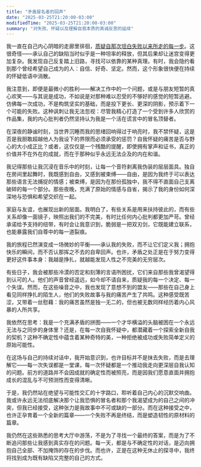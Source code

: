```yaml
---
title: "矛盾冒名者的回声"
date: "2025-03-25T21:20:00-03:00"
modifiedTime: "2025-03-25T21:20:00-03:00"
summary: "对失败、怀疑以及理解自我本质的真诚反思的延续"
---
```


我一直在自己内心阴暗的走廊里徘徊，[质疑自那次坦白失败以来所走的每一步](https://yuricunha.com/blog/reflections-of-a-conflicted-impostor)。这很奇怪——承认自己的缺陷当时似乎是一种坦率的释放，但其后果却让迷宫变得更加复杂。我发现自己反复踏上旧路，寻找可以依靠的某种真理。有时，我会隐约看到那个曾经希望自己成为的人：自信、好奇、坚定。然而，这个形象很快便在持续的怀疑低语中消散。

我注意到，即便是最微小的胜利——解决工作中的一个问题，或是与朋友短暂的真心欢笑——与其说是成功，不如说是对那种难以忍受的不够好的感觉的短暂逃避。仿佛每一次成功，不是构筑坚实的基础，而是投下更长、更深的阴影，预示着下一个可能的失败。这种讽刺让我无法忽视：尽管我精心打造了一个受到许多人欣赏的作品集，我的内心批判者仍然坚持认为我是一个活在谎言中的冒名顶替者。

在深夜的静谧时刻，当世界沉睡而我的思绪回响得过于响亮时，我不禁怀疑，这是否是我胆敢超越他人为我设下的界限而必须承受的惩罚？自我怀疑的痛苦是否与野心的大小成正比？或者，这仅仅是一个残酷的提醒，即使拥有掌声和证书，真正的价值并不在外在的成就，而在于那种似乎永远无法企及的内在和谐。

我记得那些让我沉浸在音乐中的时刻，让每一个音符剥离我伪装的层层面具。独自在房间里起舞时，我既感到自由，又感到被束缚——自由，是因为我终于可以表达那些语言无法捕捉的情感；被束缚，是因为在那份孤独中，我不得不直面自己支离破碎的每一个部分。那些夜晚，充满了原始的情感与自省，揭示了我的身份如何深深地与恐惧和希望交织在一起。

家庭与友谊，也展现出新的层面。我明白了，有些关系是用来扶持彼此的，而有些关系却像一面镜子，映照出我们的不完美，有时比任何内心批判都更加严苛。曾经承诺给予支持的纽带，有时会让我意识到，脆弱是一把双刃剑，它既能建立联系，也能暴露我们自尊中的每一道裂痕。

我的旅程已然演变成一场微妙的平衡——承认我的失败，而不让它们定义我；拥抱快乐的瞬间，而不否认那挥之不去的自卑回声。也许，矛盾之处正是在于努力变得更好这件事本身：我越是挣扎，就越能发现人性之不完美的无穷层次。

有些日子，我会被那些冷漠的否定和刻薄的言语所困扰，它们来自那些我曾渴望得到认可的人。他们的声音曾经遥远，如今却不请自来，质疑我的每一个决定、每一个失误。然而，在这些噪音之中，我也发现了意想不到的盟友——那些在自己身上看见同样挣扎的陌生人，他们的失败故事与我的痛苦产生了共鸣。这种感受既苦涩，又带着一丝慰藉：我的痛苦虽然是独一无二的，但也被无数同样经历着内心风暴的人所共享。

我依然在思考：我是一个充满矛盾的拼图——一个才华横溢的头脑被困在一个永远无法与之同步的身体里？还是，在每一次自我怀疑中，都潜藏着一个探索全新自我的契机？这种不确定性中蕴含着某种奇特的美，一种拒绝被成功或失败简单定义的原始可能性。

在这场与自己的持续对话中，我开始意识到，也许目标并不是抹去失败，而是去理解它——每一次失误都是一堂课，每一次怀疑都是一个推动我走向更深层自我认知的问题。前方的道路并不会因成就的确定性而被照亮，而是因我们愿意直面并拥抱成长的混乱与不可预测性而变得清晰。

于是，我仍然站在绝望与可能性交汇的十字路口，聆听着自己内心的沉默交响曲。我或许永远无法彻底解决那个让我恐惧的冒名者和那个我渴望成为的自己之间的冲突，但我已经接受，这种张力是我故事中不可或缺的一部分。而在这种接受之中，也许正孕育着一个全新的篇章——一个失败不再是终结，而是塑造韧性的原材料的篇章。

我仍然在这些熟悉的思考大厅中游荡，不是为了寻找一个最终的答案，而是为了不断追问那些让我感到真实存在的问题。每一天，都是与不确定性的对话，是迈向拥抱自己全部、不加掩饰的存在的步伐。而也许，正是在这种无休止的探寻中，我终将找到成为既有缺陷又完整的自己的方式。

